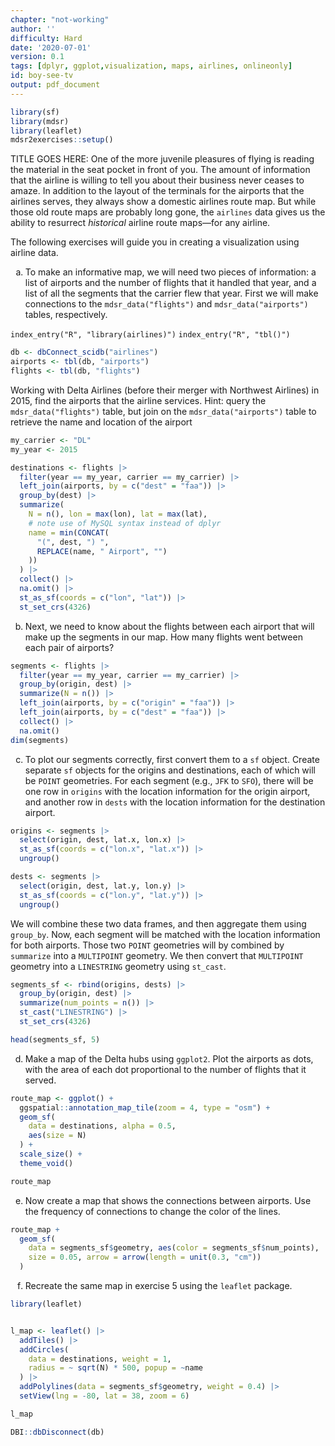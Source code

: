 ```yaml
---
chapter: "not-working"
author: ''
difficulty: Hard
date: '2020-07-01'
version: 0.1
tags: [dplyr, ggplot,visualization, maps, airlines, onlineonly]
id: boy-see-tv
output: pdf_document
---
```


```r
library(sf)
library(mdsr)
library(leaflet)
mdsr2exercises::setup()
```

TITLE GOES HERE: One of the more juvenile pleasures of flying is reading the material in the seat pocket in front of you. The amount of information that the airline is willing to tell you about their business never ceases to amaze. In addition to the layout of the terminals for the airports that the airlines serves, they always show a domestic airlines route map. But while those old route maps are probably long gone, the `airlines` data gives us the ability to resurrect *historical* airline route maps---for any airline. 

The following exercises will guide you in creating a visualization using airline data. 


a. To make an informative map, we will need two pieces of information: a list of airports and the number of flights that it handled that year, and a list of all the segments that the carrier flew that year. First we will make connections to the `mdsr_data("flights")` and `mdsr_data("airports")` tables, respectively. 

`index_entry("R", "library(airlines)")`
`index_entry("R", "tbl()")`
```r
db <- dbConnect_scidb("airlines")
airports <- tbl(db, "airports")
flights <- tbl(db, "flights")
```

Working with Delta Airlines (before their merger with Northwest Airlines) in 2015, find the airports that the airline services. Hint: query the `mdsr_data("flights")` table, but join on the `mdsr_data("airports")` table to retrieve the name and location of the airport

<!--begin-answer-->
```r
my_carrier <- "DL"
my_year <- 2015

destinations <- flights |>
  filter(year == my_year, carrier == my_carrier) |>
  left_join(airports, by = c("dest" = "faa")) |>
  group_by(dest) |>
  summarize(
    N = n(), lon = max(lon), lat = max(lat),
    # note use of MySQL syntax instead of dplyr
    name = min(CONCAT(
      "(", dest, ") ",
      REPLACE(name, " Airport", "")
    ))
  ) |>
  collect() |>
  na.omit() |>
  st_as_sf(coords = c("lon", "lat")) |>
  st_set_crs(4326)
```

<!--end-answer-->


b. Next, we need to know about the flights between each airport that will make up the segments in our map. How many flights went between each pair of airports?  

<!--begin-answer-->
```r
segments <- flights |>
  filter(year == my_year, carrier == my_carrier) |>
  group_by(origin, dest) |>
  summarize(N = n()) |>
  left_join(airports, by = c("origin" = "faa")) |>
  left_join(airports, by = c("dest" = "faa")) |>
  collect() |>
  na.omit()
dim(segments)
```

<!--end-answer-->

c. To plot our segments correctly, first convert them to a `sf` object. Create separate `sf` objects for the origins and destinations, each of which will be `POINT` geometries. For each segment (e.g., `JFK` to `SFO`), there will be one row in `origins` with the location information for the origin airport, and another row in `dests` with the location information for the destination airport. 

<!--begin-answer-->

```r
origins <- segments |>
  select(origin, dest, lat.x, lon.x) |>
  st_as_sf(coords = c("lon.x", "lat.x")) |>
  ungroup()

dests <- segments |>
  select(origin, dest, lat.y, lon.y) |>
  st_as_sf(coords = c("lon.y", "lat.y")) |>
  ungroup()
```

<!--end-answer-->

We will combine these two data frames, and then aggregate them using `group_by`. Now, each segment will be matched with the location information for both airports. Those two `POINT` geometries will by combined by `summarize` into a `MULTIPOINT` geometry. We then convert that `MULTIPOINT` geometry into a `LINESTRING` geometry using `st_cast`. 

```r
segments_sf <- rbind(origins, dests) |>
  group_by(origin, dest) |>
  summarize(num_points = n()) |>
  st_cast("LINESTRING") |>
  st_set_crs(4326)

head(segments_sf, 5)
```


d. Make a map of the Delta hubs using `ggplot2`. Plot the airports as dots, with the area of each dot proportional to the number of flights that it served. 

<!--begin-answer-->
```r
route_map <- ggplot() +
  ggspatial::annotation_map_tile(zoom = 4, type = "osm") +
  geom_sf(
    data = destinations, alpha = 0.5,
    aes(size = N)
  ) +
  scale_size() +
  theme_void()

route_map
```

<!--end-answer-->


e. Now create a map that shows the connections between airports. Use the frequency of connections to change the color of the lines. 

<!--begin-answer-->
```r
route_map +
  geom_sf(
    data = segments_sf$geometry, aes(color = segments_sf$num_points),
    size = 0.05, arrow = arrow(length = unit(0.3, "cm"))
  )
```

<!--end-answer-->


f. Recreate the same map in exercise 5 using the `leaflet` package.

<!--begin-answer-->

```r
library(leaflet)


l_map <- leaflet() |>
  addTiles() |>
  addCircles(
    data = destinations, weight = 1,
    radius = ~ sqrt(N) * 500, popup = ~name
  ) |>
  addPolylines(data = segments_sf$geometry, weight = 0.4) |>
  setView(lng = -80, lat = 38, zoom = 6)

l_map
```

```r
DBI::dbDisconnect(db)
```



<!--end-answer-->
